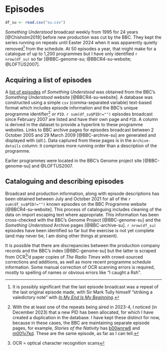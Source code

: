 # Episodes {-}

```r
df_su <- read.csv("su.csv")
```

*Something Understood* broadcast weekly from 1995 for 24 years [@Chisholm2019] before new production was cut by the BBC. They kept the series running on repeats until Easter 2024 when it was apparently quietly removed[^end] from the schedule. At 50 episodes a year, that might make for a catalogue of up to 1,200 programmes but I have only identified `r nrow(df_su)` so far [@BBC-genome-su; @BBCR4-su-website; @LOFTUS2007].

[^end]: It is possibly significant that the last episode broadcast was a repeat of the last original episode made, with Sir Mark Tully himself "striking a valedictory note" with [*In My End Is My Beginning*](https://www.bbc.co.uk/programmes/m0004dwy).

## Acquiring a list of episodes

A [list of episodes](#su-episode-list) of *Something Understood* was obtained from the BBC's *Something Understood* website [@BBCR4-su-website]. A database was constructed using a simple `csv` (comma-separated variable) text-based format which includes episode information and the BBC's unique programme identifier[^pid-note] or `PID`. `r sum(df_su$PID!="")` episodes broadcast since February 2007 are listed and have their own page and `PID`. A column is derived in the dataset to provide a hyperlink to these programme websites. Links to BBC archive pages for episodes broadcast between 2 October 2005 and 29 March 2009 [@BBC-archive-su] are generated and displayed with (*alt.*). Data captured from these pages is in the `Archive-details` column: it comprises more running order than a description of the programme.

[^pid-note]: With the at least one of the repeats being aired in 2023-4, I noticed (in December 2023) that a new PID has been allocated, for which I have created a duplication in the database. I have kept these distinct for now, because in these cases, the BBC are maintaining separate episode pages, for example, *Stories of the Nativity* has [b00wnrw8](https://www.bbc.co.uk/programmes/b00wnrw8) and [m001v7kd](https://www.bbc.co.uk/programmes/m001v7kd). These are the same episode, as far as I can tell.

Earlier programmes were located in the BBC's Genome project site [@BBC-genome-su] and @LOFTUS2007.

## Cataloguing and describing episodes

Broadcast and production information, along with episode descriptions has been obtained between July and October 2021 for all of the `r sum(df_su$PID!="")` known episodes on the BBC Programme website [@BBCR4-su-website]. This process of cataloguing includes cleaning of the data on import escaping text where appropriate. This information has been cross-checked with the BBC's Genome Project [@BBC-genome-su] and the *Something Understood* Archive pages [@BBC-archive-su]. `r nrow(df_su)` episodes have been identified so far but the exercise is not yet complete (and may never be, I am doing other things at present).

It is possible that there are discrepancies between the production company records and the BBC's index [@BBC-genome-su] but the latter is scraped from OCR[^tla-ocr]'d paper copies of *The Radio Times* with crowd-sourced corrections and additions, as well as more recent programme schedule information. Some manual correction of OCR scanning errors is required, mostly to spelling of names or obvious errors like "I caught a Rsh". 

[^tla-ocr]: OCR = optical character recognition scans
